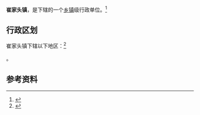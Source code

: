 {{中国乡级行政区|61/03/28/101/000}}

'''崔家头镇'''，是{{PRC admin/fullname|61/03/28/101/000|3}}下辖的一个[[乡镇|乡镇]]级行政单位。<ref>{{PRC admin/ref sgc|{{PRC admin/parent|61/03/28/101/000}}}}</ref>

== 行政区划 ==

崔家头镇下辖以下地区：<ref>{{PRC admin/ref sgc|61/03/28/101/000}}</ref>

{{PRC admin/children|61/03/28/101/000}}。

== 参考资料 ==

{{reflist}}

{{行政区划小作品}}
{{PRC admin/navcat|61/03/28/101/000}}